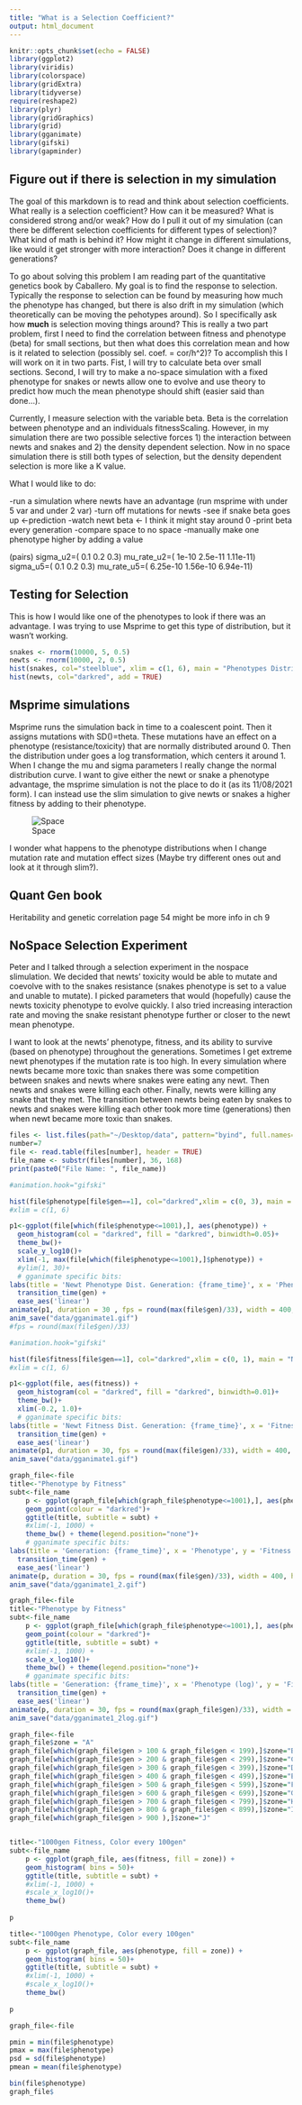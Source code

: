 ```yaml
---
title: "What is a Selection Coefficient?"
output: html_document
---
```


```r
knitr::opts_chunk$set(echo = FALSE)
library(ggplot2)
library(viridis)
library(colorspace)
library(gridExtra)
library(tidyverse)
require(reshape2)
library(plyr)
library(gridGraphics)
library(grid)
library(gganimate)
library(gifski)
library(gapminder)
```

## Figure out if there is selection in my simulation

The goal of this markdown is to read and think about selection coefficients. What really is a selection coefficient? How can it be measured? What is considered strong and/or weak? How do I pull it out of my simulation (can there be different selection coefficients for different types of selection)? What kind of math is behind it? How might it change in different simulations, like would it get stronger with more interaction? Does it change in different generations?

To go about solving this problem I am reading part of the quantitative genetics book by Caballero. My goal is to find the response to selection. Typically the response to selection can be found by measuring how much the phenotype has changed, but there is also drift in my simulation (which theoretically can be moving the pehotypes around). So I specifically ask how **much** is selection moving things around? This is really a two part problem, first I need to find the correlation between fitness and phenotype (beta) for small sections, but then what does this correlation mean and how is it related to selection (possibly sel. coef. = cor/h^2)? To accomplish this I will work on it in two parts. Fist, I will try to calculate beta over small sections. Second, I will try to make a no-space simulation with a fixed phenotype for snakes or newts allow one to evolve and use theory to predict how much the mean phenotype should shift (easier said than done...).

Currently, I measure selection with the variable beta. Beta is the correlation between phenotype and an individuals fitnessScaling. However, in my simulation there are two possible selective forces 1) the interaction between newts and snakes and 2) the density dependent selection. Now in no space simulation there is still both types of selection, but the density dependent selection is more like a K value.

What I would like to do:

-run a simulation where newts have an advantage (run msprime with under 5 var and under 2 var)
-turn off mutations for newts
-see if snake beta goes up <-prediction
-watch newt beta <- I think it might stay around 0
-print beta every generation 
-compare space to no space
-manually make one phenotype higher by adding a value 

(pairs)
sigma_u2=( 0.1 0.2 0.3)
mu_rate_u2=( 1e-10 2.5e-11 1.11e-11)
sigma_u5=( 0.1 0.2 0.3)
mu_rate_u5=( 6.25e-10 1.56e-10 6.94e-11)


## Testing for Selection

This is how I would like one of the phenotypes to look if there was an advantage. I was trying to use Msprime to get this type of distribution, but it wasn't working.

```r
snakes <- rnorm(10000, 5, 0.5)
newts <- rnorm(10000, 2, 0.5)
hist(snakes, col="steelblue", xlim = c(1, 6), main = "Phenotypes Distribution", xlab = "Phenotype (red=Newt, blue=Snake)")
hist(newts, col="darkred", add = TRUE)

```

## Msprime simulations

Msprime runs the simulation back in time to a coalescent point. Then it assigns mutations with SD()=theta. These mutations have an effect on a phenotype (resistance/toxicity) that are normally distributed around 0. Then the distribution under goes a log transformation, which centers it around 1. When I change the mu and sigma parameters I really change the normal distribution curve. I want to give either the newt or snake a phenotype advantage, the msprime simulation is not the place to do it (as its 11/08/2021 form). I can instead use the slim simulation to give newts or snakes a higher fitness by adding to their phenotype.

![Space](data/msprime_notes.jpg)

I wonder what happens to the phenotype distributions when I change mutation rate and mutation effect sizes (Maybe try different ones out and look at it through slim?).

## Quant Gen book 

Heritability and genetic correlation page 54 might be more info in ch 9



## NoSpace Selection Experiment 

Peter and I talked through a selection experiment in the nospace slimulation. We decided that newts' toxicity would be able to mutate and coevolve with to the snakes resistance (snakes phenotype is set to a value and unable to mutate). I picked parameters that would (hopefully) cause the newts toxicity phenotype to evolve quickly. I also tried increasing interaction rate and moving the snake resistant phenotype further or closer to the newt mean phenotype. 

I want to look at the newts' phenotype, fitness, and its ability to survive (based on phenotype) throughout the generations. Sometimes I get extreme newt phenotypes if the mutation rate is too high. In every simulation where newts became more toxic than snakes there was some competition between snakes and newts where snakes were eating any newt. Then newts and snakes were killing each other. Finally, newts were killing any snake that they met. The transition between newts being eaten by snakes to newts and snakes were killing each other took more time (generations) then when newt became more toxic than snakes.  

```r

files <- list.files(path="~/Desktop/data", pattern="byind", full.names=TRUE, recursive=FALSE)
number=7
file <- read.table(files[number], header = TRUE)
file_name <- substr(files[number], 36, 168)
print(paste0("File Name: ", file_name))


```

```r
#animation.hook="gifski"

hist(file$phenotype[file$gen==1], col="darkred",xlim = c(0, 3), main = "Newt Phenotypes Distribution for 1st Gen", xlab = "Phenotype")
#xlim = c(1, 6)

p1<-ggplot(file[which(file$phenotype<=1001),], aes(phenotype)) + 
  geom_histogram(col = "darkred", fill = "darkred", binwidth=0.05)+ 
  theme_bw()+
  scale_y_log10()+
  xlim(-1, max(file[which(file$phenotype<=1001),]$phenotype)) +
  #ylim(1, 30)+
  # gganimate specific bits:
labs(title = 'Newt Phenotype Dist. Generation: {frame_time}', x = 'Phenotype', y = 'Count') +
  transition_time(gen) +
  ease_aes('linear')
animate(p1, duration = 30 , fps = round(max(file$gen)/33), width = 400, height = 400, renderer = gifski_renderer())
anim_save("data/gganimate1.gif")
#fps = round(max(file$gen)/33)
```


```r
#animation.hook="gifski"

hist(file$fitness[file$gen==1], col="darkred",xlim = c(0, 1), main = "Newt Fitness Distribution for 1st Gen", xlab = "Fitness")
#xlim = c(1, 6)

p1<-ggplot(file, aes(fitness)) + 
  geom_histogram(col = "darkred", fill = "darkred", binwidth=0.01)+ 
  theme_bw()+
  xlim(-0.2, 1.0)+
  # gganimate specific bits:
labs(title = 'Newt Fitness Dist. Generation: {frame_time}', x = 'Fitness', y = 'Count') +
  transition_time(gen) +
  ease_aes('linear')
animate(p1, duration = 30, fps = round(max(file$gen)/33), width = 400, height = 400, renderer = gifski_renderer())
anim_save("data/gganimate1.gif")
```

```r
graph_file<-file
title<-"Phenotype by Fitness"
subt<-file_name
    p <- ggplot(graph_file[which(graph_file$phenotype<=1001),], aes(phenotype, fitness)) +
    geom_point(colour = "darkred")+
    ggtitle(title, subtitle = subt) +
    #xlim(-1, 1000) +
    theme_bw() + theme(legend.position="none")+
    # gganimate specific bits:
labs(title = 'Generation: {frame_time}', x = 'Phenotype', y = 'Fitness') +
  transition_time(gen) +
  ease_aes('linear')
animate(p, duration = 30, fps = round(max(file$gen)/33), width = 400, height = 400, renderer = gifski_renderer())
anim_save("data/gganimate1_2.gif")
```

```r
graph_file<-file
title<-"Phenotype by Fitness"
subt<-file_name
    p <- ggplot(graph_file[which(graph_file$phenotype<=1001),], aes(phenotype, fitness)) +
    geom_point(colour = "darkred")+
    ggtitle(title, subtitle = subt) +
    #xlim(-1, 1000) +
    scale_x_log10()+
    theme_bw() + theme(legend.position="none")+
    # gganimate specific bits:
labs(title = 'Generation: {frame_time}', x = 'Phenotype (log)', y = 'Fitness') +
  transition_time(gen) +
  ease_aes('linear')
animate(p, duration = 30, fps = round(max(graph_file$gen)/33), width = 400, height = 400, renderer = gifski_renderer())
anim_save("data/gganimate1_2log.gif")


```


```r
graph_file<-file
graph_file$zone = "A"
graph_file[which(graph_file$gen > 100 & graph_file$gen < 199),]$zone="B"
graph_file[which(graph_file$gen > 200 & graph_file$gen < 299),]$zone="C"
graph_file[which(graph_file$gen > 300 & graph_file$gen < 399),]$zone="D"
graph_file[which(graph_file$gen > 400 & graph_file$gen < 499),]$zone="E"
graph_file[which(graph_file$gen > 500 & graph_file$gen < 599),]$zone="F"
graph_file[which(graph_file$gen > 600 & graph_file$gen < 699),]$zone="G"
graph_file[which(graph_file$gen > 700 & graph_file$gen < 799),]$zone="H"
graph_file[which(graph_file$gen > 800 & graph_file$gen < 899),]$zone="I"
graph_file[which(graph_file$gen > 900 ),]$zone="J"


title<-"1000gen Fitness, Color every 100gen"
subt<-file_name
    p <- ggplot(graph_file, aes(fitness, fill = zone)) +
    geom_histogram( bins = 50)+
    ggtitle(title, subtitle = subt) +
    #xlim(-1, 1000) +
    #scale_x_log10()+
    theme_bw() 
    
p

title<-"1000gen Phenotype, Color every 100gen"
subt<-file_name
    p <- ggplot(graph_file, aes(phenotype, fill = zone)) +
    geom_histogram( bins = 50)+
    ggtitle(title, subtitle = subt) +
    #xlim(-1, 1000) +
    #scale_x_log10()+
    theme_bw() 
    
p

```

```r

graph_file<-file

pmin = min(file$phenotype)
pmax = max(file$phenotype)
psd = sd(file$phenotype)
pmean = mean(file$phenotype)

bin(file$phenotype)
graph_file$


```

